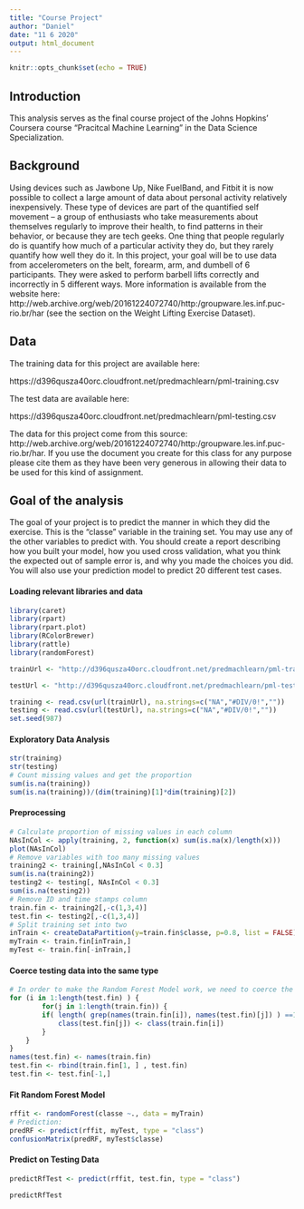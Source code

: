 ```yaml
---
title: "Course Project"
author: "Daniel"
date: "11 6 2020"
output: html_document
---
```


```r
knitr::opts_chunk$set(echo = TRUE)
```

## Introduction
This analysis serves as the final course project of the Johns Hopkins' Coursera course "Pracitcal Machine Learning" in the Data Science Specialization. 

## Background
Using devices such as Jawbone Up, Nike FuelBand, and Fitbit it is now possible to collect a large amount of data about personal activity relatively inexpensively. These type of devices are part of the quantified self movement – a group of enthusiasts who take measurements about themselves regularly to improve their health, to find patterns in their behavior, or because they are tech geeks. One thing that people regularly do is quantify how much of a particular activity they do, but they rarely quantify how well they do it. In this project, your goal will be to use data from accelerometers on the belt, forearm, arm, and dumbell of 6 participants. They were asked to perform barbell lifts correctly and incorrectly in 5 different ways. More information is available from the website here: http://web.archive.org/web/20161224072740/http:/groupware.les.inf.puc-rio.br/har (see the section on the Weight Lifting Exercise Dataset).

## Data
The training data for this project are available here:

https://d396qusza40orc.cloudfront.net/predmachlearn/pml-training.csv

The test data are available here:

https://d396qusza40orc.cloudfront.net/predmachlearn/pml-testing.csv

The data for this project come from this source: http://web.archive.org/web/20161224072740/http:/groupware.les.inf.puc-rio.br/har. If you use the document you create for this class for any purpose please cite them as they have been very generous in allowing their data to be used for this kind of assignment.

## Goal of the analysis

The goal of your project is to predict the manner in which they did the exercise. This is the "classe" variable in the training set. You may use any of the other variables to predict with. You should create a report describing how you built your model, how you used cross validation, what you think the expected out of sample error is, and why you made the choices you did. You will also use your prediction model to predict 20 different test cases.

#### Loading relevant libraries and data
```r
library(caret)
library(rpart)
library(rpart.plot)
library(RColorBrewer)
library(rattle)
library(randomForest)

trainUrl <- "http://d396qusza40orc.cloudfront.net/predmachlearn/pml-training.csv"

testUrl <- "http://d396qusza40orc.cloudfront.net/predmachlearn/pml-testing.csv"

training <- read.csv(url(trainUrl), na.strings=c("NA","#DIV/0!",""))
testing <- read.csv(url(testUrl), na.strings=c("NA","#DIV/0!",""))
set.seed(987)
```

#### Exploratory Data Analysis
```r
str(training)
str(testing)
# Count missing values and get the proportion
sum(is.na(training))
sum(is.na(training))/(dim(training)[1]*dim(training)[2])
```

#### Preprocessing
```r
# Calculate proportion of missing values in each column
NAsInCol <- apply(training, 2, function(x) sum(is.na(x)/length(x)))
plot(NAsInCol)
# Remove variables with too many missing values
training2 <- training[,NAsInCol < 0.3]
sum(is.na(training2))
testing2 <- testing[, NAsInCol < 0.3]
sum(is.na(testing2))
# Remove ID and time stamps column
train.fin <- training2[,-c(1,3,4)]
test.fin <- testing2[,-c(1,3,4)]
# Split training set into two
inTrain <- createDataPartition(y=train.fin$classe, p=0.8, list = FALSE)
myTrain <- train.fin[inTrain,]
myTest <- train.fin[-inTrain,]
```

#### Coerce testing data into the same type
```r
# In order to make the Random Forest Model work, we need to coerce the testing data into the same type
for (i in 1:length(test.fin) ) {
        for(j in 1:length(train.fin)) {
        if( length( grep(names(train.fin[i]), names(test.fin)[j]) ) ==1)  {
            class(test.fin[j]) <- class(train.fin[i])
        }      
    }      
}
names(test.fin) <- names(train.fin)
test.fin <- rbind(train.fin[1, ] , test.fin)
test.fin <- test.fin[-1,]
```

#### Fit Random Forest Model
```r
rffit <- randomForest(classe ~., data = myTrain)
# Prediction:
predRF <- predict(rffit, myTest, type = "class")
confusionMatrix(predRF, myTest$classe)
```

#### Predict on Testing Data
```r
predictRfTest <- predict(rffit, test.fin, type = "class")

```

```r
predictRfTest
```